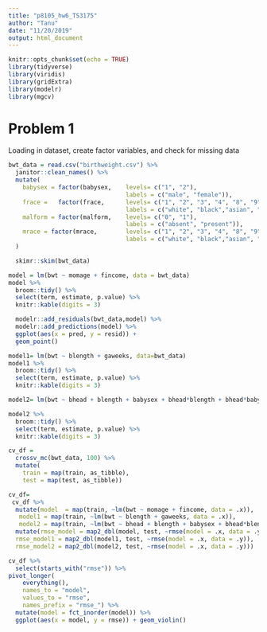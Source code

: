 ```yaml
---
title: "p8105_hw6_TS3175"
author: "Tanu"
date: "11/20/2019"
output: html_document
---
```


```r
knitr::opts_chunk$set(echo = TRUE)
library(tidyverse)
library(viridis)
library(gridExtra)
library(modelr)
library(mgcv)
```

# Problem 1

Loading in dataset, create factor variables, and check for missing data

```r
bwt_data = read.csv("birthweight.csv") %>% 
  janitor::clean_names() %>% 
  mutate(
    babysex = factor(babysex,    levels= c("1", "2"),
                                 labels = c("male", "female")),
    frace =   factor(frace,      levels= c("1", "2", "3", "4", "8", "9"),
                                 labels = c("white", "black","asian", "puerto rican", "other", "uknown")),
    malform = factor(malform,    levels= c("0", "1"),
                                 labels = c("absent", "present")),
    mrace = factor(mrace,        levels= c("1", "2", "3", "4", "8", "9"),
                                 labels = c("white", "black","asian", "puerto rican", "other", "uknown"))
  )

  skimr::skim(bwt_data)
```

```r
model = lm(bwt ~ momage + fincome, data = bwt_data) 
model %>% 
  broom::tidy() %>% 
  select(term, estimate, p.value) %>% 
  knitr::kable(digits = 3)

  modelr::add_residuals(bwt_data,model) %>% 
  modelr::add_predictions(model) %>% 
  ggplot(aes(x = pred, y = resid)) +
  geom_point()

```

```r
model1= lm(bwt ~ blength + gaweeks, data=bwt_data) 
model1 %>% 
  broom::tidy() %>% 
  select(term, estimate, p.value) %>% 
  knitr::kable(digits = 3)

model2= lm(bwt ~ bhead + blength + babysex + bhead*blength + bhead*babysex + blength*babysex + babysex*blength*bhead, data=bwt_data)

model2 %>% 
  broom::tidy() %>% 
  select(term, estimate, p.value) %>% 
  knitr::kable(digits = 3)
```

```r
cv_df =
  crossv_mc(bwt_data, 100) %>% 
  mutate(
    train = map(train, as_tibble),
    test = map(test, as_tibble))
```

```r
cv_df=
 cv_df %>% 
  mutate(model  = map(train, ~lm(bwt ~ momage + fincome, data = .x)),
   model1 = map(train, ~lm(bwt ~ blength + gaweeks, data = .x)),
   model2 = map(train, ~lm(bwt ~ bhead + blength + babysex + bhead*blength + bhead*babysex + blength*babysex + bhead*blength*babysex, data = as_tibble(.x)))) %>% 
  mutate(rmse_model = map2_dbl(model, test, ~rmse(model = .x, data = .y)),
  rmse_model1 = map2_dbl(model1, test, ~rmse(model = .x, data = .y)),
  rmse_model2 = map2_dbl(model2, test, ~rmse(model = .x, data = .y)))
```

```r
cv_df %>% 
  select(starts_with("rmse")) %>% 
pivot_longer(
    everything(),
    names_to = "model", 
    values_to = "rmse",
    names_prefix = "rmse_") %>% 
  mutate(model = fct_inorder(model)) %>% 
  ggplot(aes(x = model, y = rmse)) + geom_violin()
```





